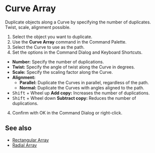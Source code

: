 
# Curve Array

<Reference shortcut="" command="Curve Array" button="" />

Duplicate objects along a Curve by specifying the number of duplicates. Twist, scale, alignment possible.

1. Select the object you want to duplicate.
2. Use the **Curve Array** command in the Command Palette.
3. Select the  Curve to use as the path.
4. Set the options in the Command Dialog and Keyboard Shortcuts.
  - **Number:** Specify the number of duplications.
  - **Twist:** Specify the angle of twist along the  Curve in degrees.
  - **Scale:** Specify the scaling factor along the  Curve.
  - **Alignment:**
      - **Parallel:** Duplicate the Curves in parallel, regardless of the path. 
      - **Normal:** Duplicate the Curves with angles aligned to the path.
   - <kbd>Shift</kbd> + Wheel up **Add copy:** Increases the number of duplications.
   - <kbd>Shift</kbd> + Wheel down **Subtract copy:** Reduces the number of duplications.
4. Confirm with OK in the Command Dialog or right-click.

## See also
- [Rectangular Array](./rectangular-array)
- [Radial Array](./radial-array)














